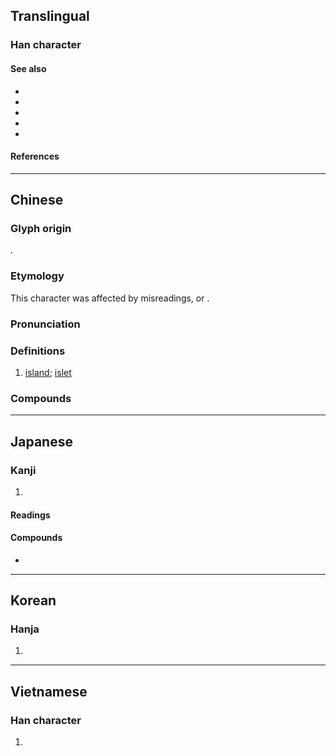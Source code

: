 {{also|㠘|屿}}
{{character info}}
==Translingual==

===Han character===
{{Han char|rn=46|rad=山|as=14|sn=17|four=27781|canj=UHXC|ids=⿰山與}}

====See also====
* {{l|mul|sc=Hani|島}}
* {{l|mul|sc=Hani|嶋}}
* {{l|mul|sc=Hani|嶌}}
* {{l|mul|sc=Hani|屿}}
* {{l|mul|sc=Hani|岛}}

====References====
{{Han ref|kx=0321.250|dkj=08561|hdz=10800.210|uh=5DBC}}

----

==Chinese==
{{zh-forms|s=屿}}

===Glyph origin===
{{Han etym}}
{{Han compound|山|與|ls=psc|c1=s|c2=p}}.

===Etymology===
This character was affected by misreadings, or ''{{w|Youbian dubian}}''.

{{etystub|zh}}

===Pronunciation===
{{zh-pron
|m=yǔ,xù,2nb=variant
|m-s=yu3
|c=zeoi6,jyu4
|c_note=jyu4 - chiefly only used in {{zh-l|*大嶼山}}
|c-t=dui5
|h=pfs=yí;gd=yi3
|md=sê̤ṳ/ê̤ṳ/ṳ̄
|md_note=ê̤ṳ/ṳ̄ - misreadings
|mn=xm,tp,kh,mg,tc:sū/qz,lk:sǐr/zz,yl,tn:sī/sx,km,hc:sīr/xm:ú/qz:ír/zz:í
|mn_note=sū/sǐr/sī/sīr - vernacular; ú/ír/í - literary
|mn-t=se6
|w=3hhy
|mc=y
|oc=y
|cat=n
}}

===Definitions===
{{zh-hanzi}}

# [[island]]; [[islet]]
#: {{zh-x|^基隆 ^嶼|{{w|Keelung Islet|Keelung '''Islet'''}}}}

===Compounds===
{{zh-der|島嶼|島嶼防線|嶠嶼|彭佳嶼|檳榔嶼|蘭嶼|貓嶼|鼓浪嶼|烈嶼|西嶼|紅頭嶼|北門嶼|大嶼|大嶼山|花嶼|鳥嶼|鰲嶼|秀嶼|浯嶼}}

----

==Japanese==

===Kanji===
{{ja-kanji|grade=|rs=山14}}

# {{rfdef|ja|sort=山14}}

====Readings====
{{ja-readings
|goon=じょ
|kanon=しょ
|kun=しま-
}}

====Compounds====
* {{ja-r|島嶼|とうしょ}}

----

==Korean==

===Hanja===
{{ko-hanja|서}}

# {{rfdef|ko|sort=山14}}

----

==Vietnamese==

===Han character===
{{vi-readings|rs=山14|reading=[[dữ]], [[tự]]}}

# {{rfdef|vi|sort=山14}}

{{cln|vi|Han tu}}